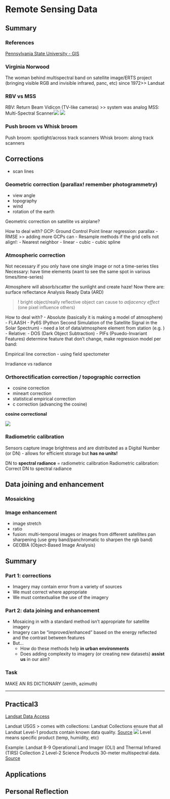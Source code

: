 # Remote Sensing Data

## Summary

### References {.unnumbered}
[Pennsylvania State University - GIS](https://www.e-education.psu.edu/natureofgeoinfo/c6_p15.html)

### Virginia Norwood {.unnumbered}

The woman behind multispectral band on satellite image/ERTS project (bringing visible RGB and invisible infrared, panc, etc)
since 1972>> Landsat

### RBV vs MSS {.unnumbered}

RBV: Return Beam Vidicon (TV-like cameras) >> system was analog
MSS: Multi-Spectral Scanner![](img/Screen Shot 2023-01-24 at 13.22.33.png)
![](img/Screen Shot 2023-01-24 at 13.22.11.png)

### Push broom vs Whisk broom {.unnumbered}

Push broom: spotlight/across track scanners
Whisk broom: along track scanners

## Corrections {.unnumbered}
- scan lines

### Geometric correction (parallax! remember photogrammetry) {.unnumbered}
- view angle
- topography
- wind
- rotation of the earth

Geometric correction on satellite vs airplane?

How to deal with?
GCP: Ground Control Point
linear regression: parallax
- RMSE >> adding more GCPs can 
- Resample methods if the grid cells not align!:
	- Nearest neighbor
	- linear
	- cubic
	- cubic spline

### Atmospheric correction {.unnumbered}
Not necessary if you only have one single image or not a time-series tiles
Necessary: have time elements (want to see the same spot in various times/time-series)

Atmosphere will absorb/scatter the sunlight and create haze!
Now there are: surface reflectance Analysis Ready Data (ARD)

> ! bright object/really reflective object can cause to *adjacency effect* (one pixel influence others)

How to deal with?
- Absolute (basically it is making a model of atmosphere)
	- FLAASH
	- Py6S (Python Second Simulation of the Satellite Signal in the Solar Spectrum)
	- need a lot of data/atmosphere element from station (e.g. )
- Relative:
	- DOS (Dark Object Subtraction)
	- PIFs (Psuedo-Invariant Features)
		determine feature that don't change, make regression model per band:

Empirical line correction
- using field spectometer

Irradiance vs radiance

### Orthorectification correction / topographic correction {.unnumbered}
- cosine correction
- mineart correction
- statistical empirical correction
- c correction (advancing the cosine)

**cosine correctional **

![](img/Screen Shot 2023-01-24 at 13.46.16.png)

### Radiometric calibration {.unnumbered}
Sensors capture image brightness and are distributed as a Digital Number (or DN) - allows for efficient storage but **has no units!**

DN to **spectral radiance** = radiometric calibration
Radiometric calibration: Correct DN to spectral radiance

## Data joining and enhancement {.unnumbered}

### Mosaicking {.unnumbered}

### Image enhancement {.unnumbered}
- image stretch
- ratio
- fusion: multi-temporal images or images from different satellites
	pan sharpening (use grey band/panchromatic to sharpen the rgb band)
- GEOBIA (Object-Based Image Analysis) [](https://gisgeography.com/obia-object-based-image-analysis-geobia/)

## Summary {.unnumbered}

### Part 1: corrections {.unnumbered}

-   Imagery may contain error from a variety of sources
-   We must correct where appropriate 
-   We must contextualise the use of the imagery 

### Part 2: data joining and enhancement {.unnumbered}

-   Mosaicing in with a standard method isn't appropriate for satellite imagery 
-   Imagery can be "improved/enhanced" based on the energy reflected and the contrast between features 
-   But...
    -   How do these methods help **in urban environments**
    -   Does adding complexity to imagery (or creating new datasets) **assist us** in our aim?

### Task {.unnumbered}
MAKE AN RS DICTIONARY (zenith, azimuth)

--------
## Practical3 {.unnumbered}
[Landsat Data Access](https://www.usgs.gov/landsat-missions/landsat-data-access)

Landsat USGS > comes with collections: Landsat Collections ensure that all Landsat Level-1 products contain known data quality. [Source](https://www.usgs.gov/landsat-missions/landsat-collections)
![](img/Screen Shot 2023-01-26 at 10.13.51.png)
Level means specific product (temp, humidity, etc)

Example:
Landsat 8-9 Operational Land Imager (OLI) and Thermal Infrared (TIRS) Collection 2 Level-2 Science Products 30-meter multispectral data. [Source](https://www.usgs.gov/centers/eros/science/usgs-eros-archive-landsat-archives-landsat-8-9-olitirs-collection-2-level-2#overview)

## Applications

## Personal Reflection